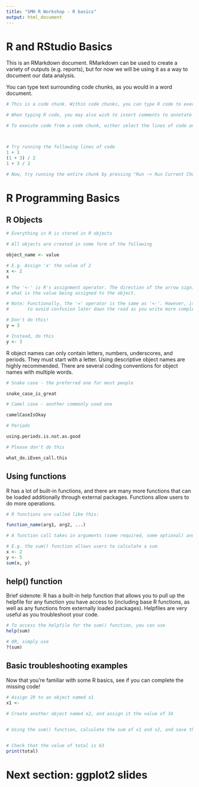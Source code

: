 ```yaml
---
title: "SMH R Workshop - R basics"
output: html_document
---
```


# R and RStudio Basics

This is an RMarkdown document. RMarkdown can be used to create a variety of outputs (e.g. reports), but for now we will be using it as a way to document our data analysis. 

You can type text surrounding code chunks, as you would in a word document.

```r

# This is a code chunk. Within code chunks, you can type R code to execute operations. To create a new code chunk, you can use the "Insert Chunk" button in the toolbar, or press "Ctrl/Cmd + Alt + I" on your keyboard.

# When typing R code, you may also wish to insert comments to annotate your code (like this one!). You can do this simply by starting a line with the "#" sign

# To execute code from a code chunk, either select the lines of code and press "Run" in the toolbar, or press "Ctrl/Cmd + Enter" on your keyboard



# Try running the following lines of code
1 + 1
(1 + 3) / 2
1 + 3 / 2

# Now, try running the entire chunk by pressing "Run -> Run Current Chunk"

```

# R Programming Basics

## R Objects

```r

# Everything in R is stored in R objects

# All objects are created in some form of the following

object_name <- value

# E.g. Assign 'x' the value of 2
x <- 2
x

# The '<-' is R's assignment operator. The direction of the arrow signifies what is the object name and 
# what is the value being assigned to the object.

# Note: Functionally, the '=' operator is the same as '<-'. However, it is highly recommended that you use the '<-' operator 
#       to avoid confusion later down the road as you write more complex code.

# Don't do this!
y = 3

# Instead, do this
y <- 3

```

R object names can only contain letters, numbers, underscores, and periods. They must start with a letter. Using descriptive object names are highly recommended. There are several coding conventions for object names with multiple words.

```r

# Snake case - the preferred one for most people

snake_case_is_great

# Camel case - another commonly used one

camelCaseIsOkay

# Periods

using.periods.is.not.as.good

# Please don't do this

what_do.iEven_call.this

```

## Using functions

R has a lot of built-in functions, and there are many more functions that can be loaded additionally through external packages. Functions allow users to do more operations.

```r

# R functions are called like this:

function_name(arg1, arg2, ...)

# A function call takes in arguments (some required, some optional) and does computations based on the inputted parameters

# E.g. the sum() function allows users to calculate a sum
x <- 2
y <- 5
sum(x, y)

```

## help() function

Brief sidenote: R has a built-in help function that allows you to pull up the helpfile for any function you have access to (including base R functions, as well as any functions from externally loaded packages). Helpfiles are very useful as you troubleshoot your code.

```r
# To access the helpfile for the sum() function, you can use
help(sum)

# OR, simply use
?(sum)
```



## Basic troubleshooting examples

Now that you're familiar with some R basics, see if you can complete the missing code!

```r

# Assign 29 to an object named x1
x1 <- 
  
# Create another object named x2, and assign it the value of 34


# Using the sum() function, calculate the sum of x1 and x2, and save this to an object named total


# Check that the value of total is 63
print(total)  

```


# Next section: ggplot2 slides